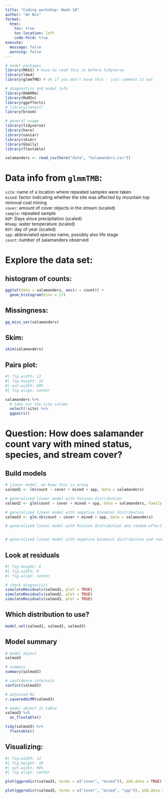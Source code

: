 ```yaml
---
title: "Coding workshop: Week 10"
author: "An Bui"
format:
  html:
    toc: true
    toc-location: left
    code-fold: true
execute:
  message: false
  warning: false
---
```


```r
# model packages
library(MASS) # have to read this in before tidyverse 
library(lme4)
library(glmmTMB) # ok if you don't have this - just comment it out

# diagnostics and model info
library(DHARMa)
library(MuMIn)
library(ggeffects)
# library(lmtest)
library(broom)

# general usage
library(tidyverse)
library(here)
library(naniar)
library(skimr)
library(GGally)
library(flextable)

salamanders <- read_csv(here("data", "Salamanders.csv"))
```

# Data info from `glmmTMB`:

`site`: name of a location where repeated samples were taken  
`mined`: factor indicating whether the site was affected by mountain top removal coal mining  
`cover`: amount of cover objects in the stream (scaled)  
`sample`: repeated sample  
`DOP`: Days since precipitation (scaled)  
`Wtemp`: water temperature (scaled)  
`DOY`: day of year (scaled)  
`spp`: abbreviated species name, possibly also life stage  
`count`: number of salamanders observed  

# Explore the data set:

## histogram of counts:

```r
ggplot(data = salamanders, aes(x = count)) +
  geom_histogram(bins = 17)
```

## Missingness:

```r
gg_miss_var(salamanders)
```

## Skim: 

```r
skim(salamanders)
```

## Pairs plot:  

```r
#| fig.width: 12
#| fig.height: 12
#| out.width: 90%
#| fig.align: center

salamanders %>% 
  # take out the site column
  select(!site) %>% 
  ggpairs()
```

# Question: How does salamander count vary with mined status, species, and stream cover?

## Build models

```r
# linear model, we know this is wrong
salmod1 <- lm(count ~ cover + mined + spp, data = salamanders)

# generalized linear model with Poisson distribution
salmod2 <- glm(count ~ cover + mined + spp, data = salamanders, family = "poisson")

# generalized linear model with negative binomial distribution
salmod3 <- glm.nb(count ~ cover + mined + spp, data = salamanders)

# generalized linear model with Poisson distribution and random effect of site


# generalized linear model with negative binomial distribution and random effect of site

```

## Look at residuals

```r
#| fig.height: 6
#| fig.width: 8
#| fig.align: center

# check diagnostics
simulateResiduals(salmod1, plot = TRUE)
simulateResiduals(salmod2, plot = TRUE)
simulateResiduals(salmod3, plot = TRUE)
```

## Which distribution to use?

```r
model.sel(salmod1, salmod2, salmod3)
```

## Model summary

```r
# model object
salmod3

# summary 
summary(salmod3)

# confidence intervals
confint(salmod3)

# adjusted R2
r.squaredGLMM(salmod3)
```

```r
# model object in table
salmod3 %>% 
  as_flextable()

tidy(salmod3) %>% 
  flextable()
```


## Visualizing:

```r
#| fig.width: 12
#| fig.height: 10
#| out.width: 90%
#| fig.align: center

plot(ggpredict(salmod3, terms = c("cover", "mined")), add.data = TRUE) 

plot(ggpredict(salmod3, terms = c("cover", "mined", "spp")), add.data = TRUE)
```

